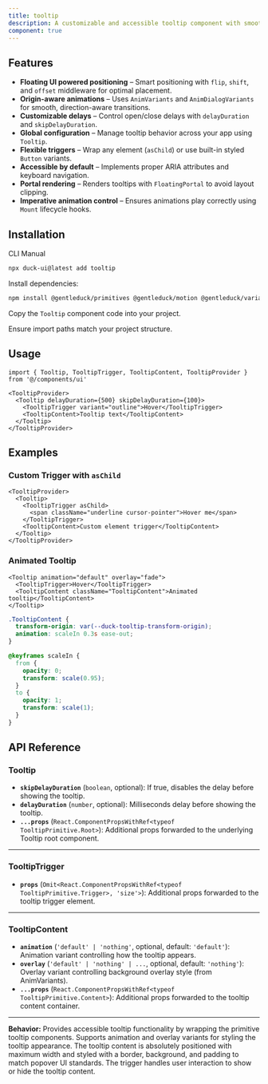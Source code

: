```yaml
---
title: tooltip
description: A customizable and accessible tooltip component with smooth animations, global configuration, and flexible triggers.
component: true
---
```


<ComponentPreview
  name="tooltip-1"
  description="tooltip"
/>

## Features

- **Floating UI powered positioning** – Smart positioning with `flip`, `shift`, and `offset` middleware for optimal placement.
- **Origin-aware animations** – Uses `AnimVariants` and `AnimDialogVariants` for smooth, direction-aware transitions.
- **Customizable delays** – Control open/close delays with `delayDuration` and `skipDelayDuration`.
- **Global configuration** – Manage tooltip behavior across your app using `Tooltip`.
- **Flexible triggers** – Wrap any element (`asChild`) or use built-in styled `Button` variants.
- **Accessible by default** – Implements proper ARIA attributes and keyboard navigation.
- **Portal rendering** – Renders tooltips with `FloatingPortal` to avoid layout clipping.
- **Imperative animation control** – Ensures animations play correctly using `Mount` lifecycle hooks.

## Installation

<Tabs defaultValue="cli">

<TabsList>
  <TabsTrigger value="cli">CLI</TabsTrigger>
  <TabsTrigger value="manual">Manual</TabsTrigger>
</TabsList>

<TabsContent value="cli">

```bash
npx duck-ui@latest add tooltip
````

</TabsContent>

<TabsContent value="manual">

<Steps>

<Step>Install dependencies:</Step>

```bash
npm install @gentleduck/primitives @gentleduck/motion @gentleduck/variants @gentleduck/duck-libs
```

<Step>Copy the `Tooltip` component code into your project.</Step>

<ComponentSource name="tooltip" />

<Step>Ensure import paths match your project structure.</Step>

</Steps>

</TabsContent>

</Tabs>

## Usage

```tsx
import { Tooltip, TooltipTrigger, TooltipContent, TooltipProvider } from '@/components/ui'

<TooltipProvider>
  <Tooltip delayDuration={500} skipDelayDuration={100}>
    <TooltipTrigger variant="outline">Hover</TooltipTrigger>
    <TooltipContent>Tooltip text</TooltipContent>
  </Tooltip>
</TooltipProvider>
```

## Examples

### Custom Trigger with `asChild`

```tsx
<TooltipProvider>
  <Tooltip>
    <TooltipTrigger asChild>
      <span className="underline cursor-pointer">Hover me</span>
    </TooltipTrigger>
    <TooltipContent>Custom element trigger</TooltipContent>
  </Tooltip>
</TooltipProvider>
```

### Animated Tooltip

```tsx
<Tooltip animation="default" overlay="fade">
  <TooltipTrigger>Hover</TooltipTrigger>
  <TooltipContent className="TooltipContent">Animated tooltip</TooltipContent>
</Tooltip>
```

```css
.TooltipContent {
  transform-origin: var(--duck-tooltip-transform-origin);
  animation: scaleIn 0.3s ease-out;
}

@keyframes scaleIn {
  from {
    opacity: 0;
    transform: scale(0.95);
  }
  to {
    opacity: 1;
    transform: scale(1);
  }
}
```

## API Reference

### **Tooltip**

* **`skipDelayDuration`** (`boolean`, optional): If true, disables the delay before showing the tooltip.
* **`delayDuration`** (`number`, optional): Milliseconds delay before showing the tooltip.
* **`...props`** (`React.ComponentPropsWithRef<typeof TooltipPrimitive.Root>`): Additional props forwarded to the underlying Tooltip root component.

---

### **TooltipTrigger**

* **`props`** (`Omit<React.ComponentPropsWithRef<typeof TooltipPrimitive.Trigger>, 'size'>`): Additional props forwarded to the tooltip trigger element.

---

### **TooltipContent**

* **`animation`** (`'default' | 'nothing'`, optional, default: `'default'`): Animation variant controlling how the tooltip appears.
* **`overlay`** (`'default' | 'nothing' | ...`, optional, default: `'nothing'`): Overlay variant controlling background overlay style (from AnimVariants).
* **`...props`** (`React.ComponentPropsWithRef<typeof TooltipPrimitive.Content>`): Additional props forwarded to the tooltip content container.

---

**Behavior:**
Provides accessible tooltip functionality by wrapping the primitive tooltip components. Supports animation and overlay variants for styling the tooltip appearance. The tooltip content is absolutely positioned with maximum width and styled with a border, background, and padding to match popover UI standards. The trigger handles user interaction to show or hide the tooltip content.
